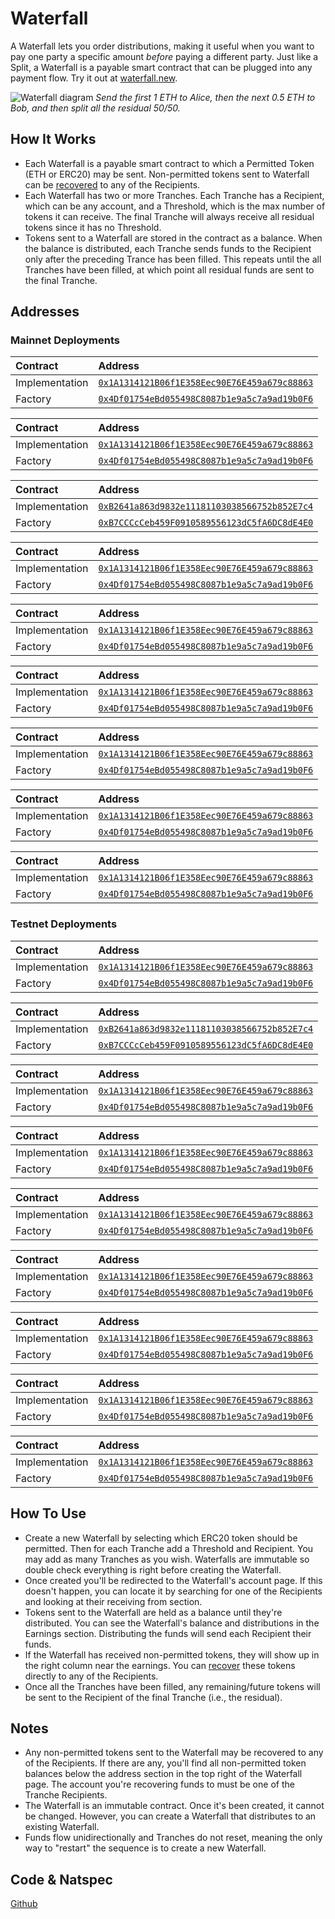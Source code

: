 
# Waterfall

A Waterfall lets you order distributions, making it useful when you want to pay
one party a specific amount _before_ paying a different party. Just like a
Split, a Waterfall is a payable smart contract that can be plugged into any
payment flow. Try it out at
[waterfall.new](https://app.0xsplits.xyz/new/waterfall/).

![Waterfall diagram](/waterfall_diagram.png) _Send the first 1 ETH to Alice,
then the next 0.5 ETH to Bob, and then split all the residual 50/50._

## How It Works

- Each Waterfall is a payable smart contract to which a Permitted Token (ETH or
  ERC20) may be sent. Non-permitted tokens sent to Waterfall can be
  [recovered](#notes) to any of the Recipients.
- Each Waterfall has two or more Tranches. Each Tranche has a Recipient, which
  can be any account, and a Threshold, which is the max number of tokens it can
  receive. The final Tranche will always receive all residual tokens since it
  has no Threshold.
- Tokens sent to a Waterfall are stored in the contract as a balance. When the
  balance is distributed, each Tranche sends funds to the Recipient only after
  the preceding Trance has been filled. This repeats until the all Tranches have
  been filled, at which point all residual funds are sent to the final Tranche.

## Addresses

### Mainnet Deployments

<Toggle title="Ethereum - 1">

| Contract       | Address                                                                                                                      |
| :------------- | :--------------------------------------------------------------------------------------------------------------------------- |
| Implementation | [`0x1A1314121B06f1E358Eec90E76E459a679c88863`](https://etherscan.io/address/0x1A1314121B06f1E358Eec90E76E459a679c88863#code) |
| Factory        | [`0x4Df01754eBd055498C8087b1e9a5c7a9ad19b0F6`](https://etherscan.io/address/0x4Df01754eBd055498C8087b1e9a5c7a9ad19b0F6#code) |

</Toggle>

<Toggle title="Optimism – 10">

| Contract       | Address                                                                                                                                 |
| :------------- | :-------------------------------------------------------------------------------------------------------------------------------------- |
| Implementation | [`0x1A1314121B06f1E358Eec90E76E459a679c88863`](https://optimistic.etherscan.io/address/0x1A1314121B06f1E358Eec90E76E459a679c88863#code) |
| Factory        | [`0x4Df01754eBd055498C8087b1e9a5c7a9ad19b0F6`](https://optimistic.etherscan.io/address/0x4Df01754eBd055498C8087b1e9a5c7a9ad19b0F6#code) |

</Toggle>

<Toggle title="BSC – 56">

| Contract       | Address                                                                                                                     |
| :------------- | :-------------------------------------------------------------------------------------------------------------------------- |
| Implementation | [`0xB2641a863d9832e11181103038566752b852E7c4`](https://bscscan.com/address/0xB2641a863d9832e11181103038566752b852E7c4#code) |
| Factory        | [`0xB7CCCcCeb459F0910589556123dC5fA6DC8dE4E0`](https://bscscan.com/address/0xB7CCCcCeb459F0910589556123dC5fA6DC8dE4E0#code) |

</Toggle>

<Toggle title="Gnosis – 100">

| Contract       | Address                                                                                                                       |
| :------------- | :---------------------------------------------------------------------------------------------------------------------------- |
| Implementation | [`0x1A1314121B06f1E358Eec90E76E459a679c88863`](https://gnosisscan.io/address/0x1A1314121B06f1E358Eec90E76E459a679c88863#code) |
| Factory        | [`0x4Df01754eBd055498C8087b1e9a5c7a9ad19b0F6`](https://gnosisscan.io/address/0x4Df01754eBd055498C8087b1e9a5c7a9ad19b0F6#code) |

</Toggle>

<Toggle title="Polygon – 137">

| Contract       | Address                                                                                                                         |
| :------------- | :------------------------------------------------------------------------------------------------------------------------------ |
| Implementation | [`0x1A1314121B06f1E358Eec90E76E459a679c88863`](https://polygonscan.com/address/0x1A1314121B06f1E358Eec90E76E459a679c88863#code) |
| Factory        | [`0x4Df01754eBd055498C8087b1e9a5c7a9ad19b0F6`](https://polygonscan.com/address/0x4Df01754eBd055498C8087b1e9a5c7a9ad19b0F6#code) |

</Toggle>

<Toggle title="Fantom – 250">

| Contract       | Address                                                                                                                     |
| :------------- | :-------------------------------------------------------------------------------------------------------------------------- |
| Implementation | [`0x1A1314121B06f1E358Eec90E76E459a679c88863`](https://ftmscan.com/address/0x1A1314121B06f1E358Eec90E76E459a679c88863#code) |
| Factory        | [`0x4Df01754eBd055498C8087b1e9a5c7a9ad19b0F6`](https://ftmscan.com/address/0x4Df01754eBd055498C8087b1e9a5c7a9ad19b0F6#code) |

</Toggle>

<Toggle title="Arbitrum – 42161">

| Contract       | Address                                                                                                                     |
| :------------- | :-------------------------------------------------------------------------------------------------------------------------- |
| Implementation | [`0x1A1314121B06f1E358Eec90E76E459a679c88863`](https://arbiscan.io/address/0x1A1314121B06f1E358Eec90E76E459a679c88863#code) |
| Factory        | [`0x4Df01754eBd055498C8087b1e9a5c7a9ad19b0F6`](https://arbiscan.io/address/0x4Df01754eBd055498C8087b1e9a5c7a9ad19b0F6#code) |

</Toggle>

<Toggle title="Avalanche – 43114">

| Contract       | Address                                                                                                                      |
| :------------- | :--------------------------------------------------------------------------------------------------------------------------- |
| Implementation | [`0x1A1314121B06f1E358Eec90E76E459a679c88863`](https://snowtrace.io/address/0x1A1314121B06f1E358Eec90E76E459a679c88863#code) |
| Factory        | [`0x4Df01754eBd055498C8087b1e9a5c7a9ad19b0F6`](https://snowtrace.io/address/0x4Df01754eBd055498C8087b1e9a5c7a9ad19b0F6#code) |

</Toggle>

<Toggle title="Aurora – 1313161554">

| Contract       | Address                                                                                                                        |
| :------------- | :----------------------------------------------------------------------------------------------------------------------------- |
| Implementation | [`0x1A1314121B06f1E358Eec90E76E459a679c88863`](https://aurorascan.dev/address/0x1A1314121B06f1E358Eec90E76E459a679c88863#code) |
| Factory        | [`0x4Df01754eBd055498C8087b1e9a5c7a9ad19b0F6`](https://aurorascan.dev/address/0x4Df01754eBd055498C8087b1e9a5c7a9ad19b0F6#code) |

</Toggle>

### Testnet Deployments

<Toggle title="Goerli - 5">

| Contract       | Address                                                                                                                             |
| :------------- | :---------------------------------------------------------------------------------------------------------------------------------- |
| Implementation | [`0x1A1314121B06f1E358Eec90E76E459a679c88863`](https://goerli.etherscan.io/address/0x1A1314121B06f1E358Eec90E76E459a679c88863#code) |
| Factory        | [`0x4Df01754eBd055498C8087b1e9a5c7a9ad19b0F6`](https://goerli.etherscan.io/address/0x4Df01754eBd055498C8087b1e9a5c7a9ad19b0F6#code) |

</Toggle>

<Toggle title="BSC Testnet – 97">

| Contract       | Address                                                                                                                             |
| :------------- | :---------------------------------------------------------------------------------------------------------------------------------- |
| Implementation | [`0xB2641a863d9832e11181103038566752b852E7c4`](https://testnet.bscscan.com/address/0xB2641a863d9832e11181103038566752b852E7c4#code) |
| Factory        | [`0xB7CCCcCeb459F0910589556123dC5fA6DC8dE4E0`](https://testnet.bscscan.com/address/0xB7CCCcCeb459F0910589556123dC5fA6DC8dE4E0#code) |

</Toggle>

<Toggle title="Optimism Goerli – 420">

| Contract       | Address                                                                                                                                      |
| :------------- | :------------------------------------------------------------------------------------------------------------------------------------------- |
| Implementation | [`0x1A1314121B06f1E358Eec90E76E459a679c88863`](https://goerli-optimism.etherscan.io/address/0x1A1314121B06f1E358Eec90E76E459a679c88863#code) |
| Factory        | [`0x4Df01754eBd055498C8087b1e9a5c7a9ad19b0F6`](https://goerli-optimism.etherscan.io/address/0x4Df01754eBd055498C8087b1e9a5c7a9ad19b0F6#code) |

</Toggle>

<Toggle title="Fantom Testnet – 4002">

| Contract       | Address                                                                                                                             |
| :------------- | :---------------------------------------------------------------------------------------------------------------------------------- |
| Implementation | [`0x1A1314121B06f1E358Eec90E76E459a679c88863`](https://testnet.ftmscan.com/address/0x1A1314121B06f1E358Eec90E76E459a679c88863#code) |
| Factory        | [`0x4Df01754eBd055498C8087b1e9a5c7a9ad19b0F6`](https://testnet.ftmscan.com/address/0x4Df01754eBd055498C8087b1e9a5c7a9ad19b0F6#code) |

</Toggle>

<Toggle title="Gnosis Chiado – 10200">

| Contract       | Address                                                                                                                                                        |
| :------------- | :------------------------------------------------------------------------------------------------------------------------------------------------------------- |
| Implementation | [`0x1A1314121B06f1E358Eec90E76E459a679c88863`](https://blockscout.com/gnosis/chiado/address/0x1A1314121B06f1E358Eec90E76E459a679c88863/contracts#address-tabs) |
| Factory        | [`0x4Df01754eBd055498C8087b1e9a5c7a9ad19b0F6`](https://blockscout.com/gnosis/chiado/address/0x4Df01754eBd055498C8087b1e9a5c7a9ad19b0F6/contracts#address-tabs) |

</Toggle>

<Toggle title="Avalanche Fuji – 43113">

| Contract       | Address                                                                                                                              |
| :------------- | :----------------------------------------------------------------------------------------------------------------------------------- |
| Implementation | [`0x1A1314121B06f1E358Eec90E76E459a679c88863`](https://testnet.snowtrace.io/address/0x1A1314121B06f1E358Eec90E76E459a679c88863#code) |
| Factory        | [`0x4Df01754eBd055498C8087b1e9a5c7a9ad19b0F6`](https://testnet.snowtrace.io/address/0x4Df01754eBd055498C8087b1e9a5c7a9ad19b0F6#code) |

</Toggle>

<Toggle title="Polygon Mumbai – 80001">

| Contract       | Address                                                                                                                                |
| :------------- | :------------------------------------------------------------------------------------------------------------------------------------- |
| Implementation | [`0x1A1314121B06f1E358Eec90E76E459a679c88863`](https://mumbai.polygonscan.com/address/0x1A1314121B06f1E358Eec90E76E459a679c88863#code) |
| Factory        | [`0x4Df01754eBd055498C8087b1e9a5c7a9ad19b0F6`](https://mumbai.polygonscan.com/address/0x4Df01754eBd055498C8087b1e9a5c7a9ad19b0F6#code) |

</Toggle>

<Toggle title="Arbitrum Goerli – 421613">

| Contract       | Address                                                                                                                                                              |
| :------------- | :------------------------------------------------------------------------------------------------------------------------------------------------------------------- |
| Implementation | [`0x1A1314121B06f1E358Eec90E76E459a679c88863`](https://goerli-rollup-explorer.arbitrum.io/address/0x1A1314121B06f1E358Eec90E76E459a679c88863/contracts#address-tabs) |
| Factory        | [`0x4Df01754eBd055498C8087b1e9a5c7a9ad19b0F6`](https://goerli-rollup-explorer.arbitrum.io/address/0x4Df01754eBd055498C8087b1e9a5c7a9ad19b0F6/contracts#address-tabs) |

</Toggle>

<Toggle title="Aurora Testnet – 1313161555">

| Contract       | Address                                                                                                                                |
| :------------- | :------------------------------------------------------------------------------------------------------------------------------------- |
| Implementation | [`0x1A1314121B06f1E358Eec90E76E459a679c88863`](https://testnet.aurorascan.dev/address/0x1A1314121B06f1E358Eec90E76E459a679c88863#code) |
| Factory        | [`0x4Df01754eBd055498C8087b1e9a5c7a9ad19b0F6`](https://testnet.aurorascan.dev/address/0x4Df01754eBd055498C8087b1e9a5c7a9ad19b0F6#code) |

</Toggle>

## How To Use

- Create a new Waterfall by selecting which ERC20 token should be permitted.
  Then for each Tranche add a Threshold and Recipient. You may add as many
  Tranches as you wish. Waterfalls are immutable so double check everything is
  right before creating the Waterfall.
- Once created you'll be redirected to the Waterfall's account page. If this
  doesn't happen, you can locate it by searching for one of the Recipients and
  looking at their receiving from section.
- Tokens sent to the Waterfall are held as a balance until they're distributed.
  You can see the Waterfall's balance and distributions in the Earnings section.
  Distributing the funds will send each Recipient their funds.
- If the Waterfall has received non-permitted tokens, they will show up in the
  right column near the earnings. You can [recover](#notes) these tokens
  directly to any of the Recipients.
- Once all the Tranches have been filled, any remaining/future tokens will be
  sent to the Recipient of the final Tranche (i.e., the residual).

## Notes

- Any non-permitted tokens sent to the Waterfall may be recovered to any of the
  Recipients. If there are any, you'll find all non-permitted token balances
  below the address section in the top right of the Waterfall page. The account
  you're recovering funds to must be one of the Tranche Recipients.
- The Waterfall is an immutable contract. Once it's been created, it cannot be
  changed. However, you can create a Waterfall that distributes to an existing
  Waterfall.
- Funds flow unidirectionally and Tranches do not reset, meaning the only way to
  "restart" the sequence is to create a new Waterfall.

## Code & Natspec

[Github](https://github.com/0xSplits/splits-waterfall/)
